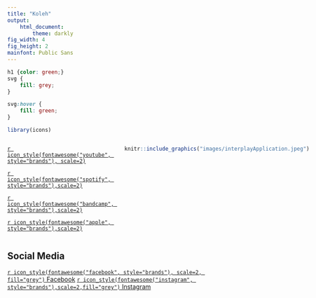 ```yaml
---
title: "Koleh"
output: 
    html_document:
        theme: darkly
fig_width: 4 
fig_height: 2 
mainfont: Public Sans
---
```


```css
h1 {color: green;}
svg {
    fill: grey;
}

svg:hover {
    fill: green;
}
```

```r
library(icons)
```

:::: {style="display: flex;"}
::: {}
[`r icon_style(fontawesome("youtube", style="brands"), scale=2)`](https://www.youtube.com/channel/UCBdQSepZY38qAxi3vdr5QYQ)

[`r icon_style(fontawesome("spotify", style="brands"),scale=2)`](https://open.spotify.com/artist/5dqd1bEKHSnfzHkf2V3v0J)

[`r icon_style(fontawesome("bandcamp", style="brands"),scale=2)`](https://koleh.bandcamp.com/)

[`r icon_style(fontawesome("apple", style="brands"),scale=2)`](https://music.apple.com/us/artist/koleh/1236599226)


:::
::: {style="padding-right: 20px;"}
\ 

:::

::: {}

```r
knitr::include_graphics("images/interplayApplication.jpeg")
```
:::

::::

## Social Media

[`r icon_style(fontawesome("facebook", style="brands"), scale=2, fill="grey")` Facebook](https://www.facebook.com/KOLEH-1455565198056097)
[`r icon_style(fontawesome("instagram", style="brands"),scale=2,fill="grey")` Instagram](https://www.instagram.com/ukolehle/)

<!-- about.html">About</a></li> -->

